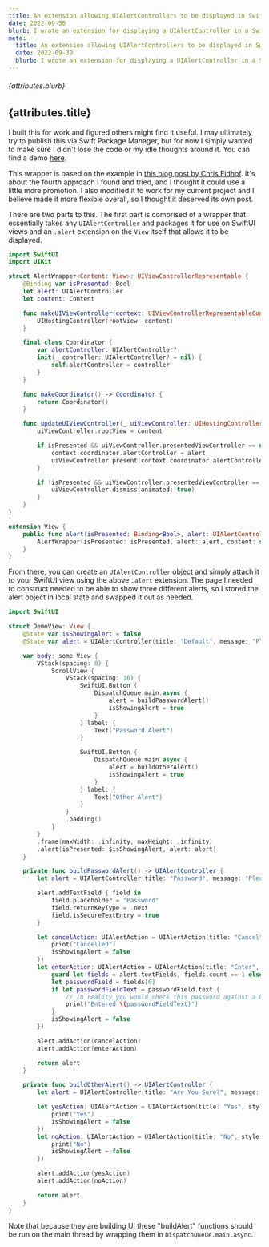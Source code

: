 ```yaml
---
title: An extension allowing UIAlertControllers to be displayed in SwiftUI views
date: 2022-09-30
blurb: I wrote an extension for displaying a UIAlertController in a SwiftUI view because alerts with text fields aren't yet supported for iOS 14.
meta:
  title: An extension allowing UIAlertControllers to be displayed in SwiftUI views
  date: 2022-09-30
  blurb: I wrote an extension for displaying a UIAlertController in a SwiftUI view because alerts with text fields aren't yet supported for iOS 14.
---
```


###### {attributes.blurb}

## {attributes.title}

I built this for work and figured others might find it useful. I may ultimately try to publish this via Swift Package Manager, but for now I simply wanted to make sure I didn't lose the code or my idle thoughts around it. You can find a demo [here](https://github.com/kimthompson/AlertWrapperDemo).

This wrapper is based on the example in [this blog post by Chris Eidhof](https://www.objc.io/blog/2020/04/21/swiftui-alert-with-textfield/). It's about the fourth approach I found and tried, and I thought it could use a little more promotion. I also modified it to work for my current project and I believe made it more flexible overall, so I thought it deserved its own post.

There are two parts to this. The first part is comprised of a wrapper that essentially takes any `UIAlertController` and packages it for use on SwiftUI views and an `.alert` extension on the `View` itself that allows it to be displayed.

```swift
import SwiftUI
import UIKit

struct AlertWrapper<Content: View>: UIViewControllerRepresentable {
    @Binding var isPresented: Bool
    let alert: UIAlertController
    let content: Content

    func makeUIViewController(context: UIViewControllerRepresentableContext<AlertWrapper>) -> UIHostingController<Content> {
        UIHostingController(rootView: content)
    }

    final class Coordinator {
        var alertController: UIAlertController?
        init(_ controller: UIAlertController? = nil) {
            self.alertController = controller
        }
    }

    func makeCoordinator() -> Coordinator {
        return Coordinator()
    }

    func updateUIViewController(_ uiViewController: UIHostingController<Content>, context: UIViewControllerRepresentableContext<AlertWrapper>) {
        uiViewController.rootView = content

        if isPresented && uiViewController.presentedViewController == nil {
            context.coordinator.alertController = alert
            uiViewController.present(context.coordinator.alertController!, animated: true)
        }

        if !isPresented && uiViewController.presentedViewController == context.coordinator.alertController {
            uiViewController.dismiss(animated: true)
        }
    }
}

extension View {
    public func alert(isPresented: Binding<Bool>, alert: UIAlertController) -> some View {
        AlertWrapper(isPresented: isPresented, alert: alert, content: self)
    }
}
```

From there, you can create an `UIAlertController` object and simply attach it to your SwiftUI view using the above `.alert` extension. The page I needed to construct needed to be able to show three different alerts, so I stored the alert object in local state and swapped it out as needed.

```swift
import SwiftUI

struct DemoView: View {
    @State var isShowingAlert = false
    @State var alert = UIAlertController(title: "Default", message: "Placeholder", preferredStyle: .alert)

    var body: some View {
        VStack(spacing: 0) {
            ScrollView {
                VStack(spacing: 16) {
                    SwiftUI.Button {
                        DispatchQueue.main.async {
                            alert = buildPasswordAlert()
                            isShowingAlert = true
                        }
                    } label: {
                        Text("Password Alert")
                    }

                    SwiftUI.Button {
                        DispatchQueue.main.async {
                            alert = buildOtherAlert()
                            isShowingAlert = true
                        }
                    } label: {
                        Text("Other Alert")
                    }
                }
                .padding()
            }
        }
        .frame(maxWidth: .infinity, maxHeight: .infinity)
        .alert(isPresented: $isShowingAlert, alert: alert)
    }

    private func buildPasswordAlert() -> UIAlertController {
        let alert = UIAlertController(title: "Password", message: "Please enter your password.", preferredStyle: .alert)

        alert.addTextField { field in
            field.placeholder = "Password"
            field.returnKeyType = .next
            field.isSecureTextEntry = true
        }

        let cancelAction: UIAlertAction = UIAlertAction(title: "Cancel", style: .cancel, handler: { _ in
            print("Cancelled")
            isShowingAlert = false
        })
        let enterAction: UIAlertAction = UIAlertAction(title: "Enter", style: .default, handler: { _ in
            guard let fields = alert.textFields, fields.count == 1 else { return }
            let passwordField = fields[0]
            if let passwordFieldText = passwordField.text {
                // In reality you would check this password against a backend or something and either act or refuse to act, but I'm just going to print out the password entered
                print("Entered \(passwordFieldText)")
            }
            isShowingAlert = false
        })

        alert.addAction(cancelAction)
        alert.addAction(enterAction)

        return alert
    }

    private func buildOtherAlert() -> UIAlertController {
        let alert = UIAlertController(title: "Are You Sure?", message: nil, preferredStyle: .alert)

        let yesAction: UIAlertAction = UIAlertAction(title: "Yes", style: .default, handler: { _ in
            print("Yes")
            isShowingAlert = false
        })
        let noAction: UIAlertAction = UIAlertAction(title: "No", style: .default, handler: { _ in
            print("No")
            isShowingAlert = false
        })

        alert.addAction(yesAction)
        alert.addAction(noAction)

        return alert
    }
}
```

Note that because they are building UI these "buildAlert" functions should be run on the main thread by wrapping them in `DispatchQueue.main.async`.
